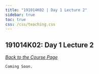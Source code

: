 ```yaml
---
title: "191014K02 | Day 1 Lecture 2"
sidebar: true
toc: true
css: /css/teaching.css
---
```




:::{.column-body-outset}

## 191014K02: Day 1 Lecture 2

_[Back to the Course Page](../../)_


`Coming Soon.`


:::